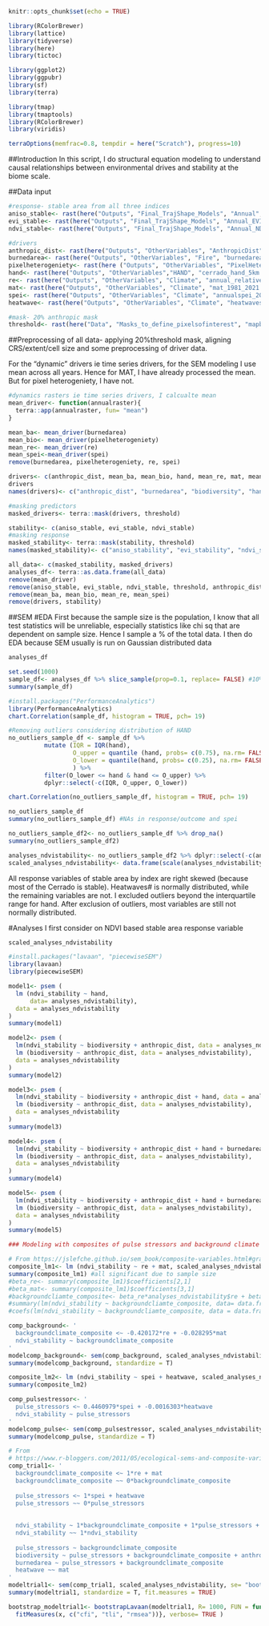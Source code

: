 ```r
knitr::opts_chunk$set(echo = TRUE)
```

```r
library(RColorBrewer)
library(lattice)
library(tidyverse)
library(here)
library(tictoc)

library(ggplot2)
library(ggpubr)
library(sf)
library(terra)

library(tmap)
library(tmaptools)
library(RColorBrewer)
library(viridis)

terraOptions(memfrac=0.8, tempdir = here("Scratch"), progress=10)
```

##Introduction
In this script, I do structural equation modeling to understand causal relationships between 
environmental drives and stability at the biome scale.

##Data input
```r
#response- stable area from all three indices
aniso_stable<- rast(here("Outputs", "Final_TrajShape_Models", "Annual", "agg_stability_am_11_trajresults.tif"))
evi_stable<- rast(here("Outputs", "Final_TrajShape_Models", "Annual_EVI", "agg_stability_masked_evi_11_trajresults.tif"))
ndvi_stable<- rast(here("Outputs", "Final_TrajShape_Models", "Annual_NDVI", "agg_stability_masked_ndvi_11_trajresults.tif"))

#drivers
anthropic_dist<- rast(here("Outputs", "OtherVariables", "AnthropicDist", "5km_meandist_20thresholdsanthropicpixel.tif"))
burnedarea<- rast(here("Outputs", "OtherVariables", "Fire", "burnedarea_5km_2002_2021.tif"))
pixelheterogeniety<- rast(here ("Outputs", "OtherVariables", "PixelHeterogeniety", "cerrado_diversity_2002_2021.tif"))
hand<- rast(here("Outputs", "OtherVariables","HAND", "cerrado_hand_5km.tif"))
re<- rast(here("Outputs", "OtherVariables", "Climate", "annual_relative_entropy_1981_2021.tif"))
mat<- rast(here("Outputs", "OtherVariables", "Climate", "mat_1981_2021.tif"))
spei<- rast(here("Outputs", "OtherVariables", "Climate", "annualspei_2002_2021.tif"))
heatwave<- rast(here("Outputs", "OtherVariables", "Climate", "heatwaves_2002_2021.tif"))

#mask- 20% anthropic mask
threshold<- rast(here("Data", "Masks_to_define_pixelsofinterest", "mapbiomas_anthropic_mask", "5km_thresholded_mapbiomas_mask_20.tif"))
```

##Preprocessing of all data- applying 20%threshold mask, aligning CRS/extent/cell size
and some preprocessing of driver data.

For the "dynamic" drivers ie time series drivers, for the SEM modeling I use mean across all years.
Hence for MAT, I have already processed the mean. But for pixel heterogeniety, I have not. 
```r
#dynamics rasters ie time series drivers, I calcualte mean
mean_driver<- function(annualraster){
  terra::app(annualraster, fun= "mean")
}

mean_ba<- mean_driver(burnedarea)
mean_bio<- mean_driver(pixelheterogeniety)
mean_re<- mean_driver(re)
mean_spei<-mean_driver(spei)
remove(burnedarea, pixelheterogeniety, re, spei)

drivers<- c(anthropic_dist, mean_ba, mean_bio, hand, mean_re, mat, mean_spei, heatwave)
drivers
names(drivers)<- c("anthropic_dist", "burnedarea", "biodiversity", "hand", "re", "mat", "spei", "heatwave")

#masking predictors
masked_drivers<- terra::mask(drivers, threshold)

stability<- c(aniso_stable, evi_stable, ndvi_stable)
#masking response
masked_stability<- terra::mask(stability, threshold)
names(masked_stability)<- c("aniso_stability", "evi_stability", "ndvi_stability")

all_data<- c(masked_stability, masked_drivers)
analyses_df<- terra::as.data.frame(all_data)
remove(mean_driver)
remove(aniso_stable, evi_stable, ndvi_stable, threshold, anthropic_dist, burnedarea, pixelheterogeniety, hand, re, mat, spei, heatwave)
remove(mean_ba, mean_bio, mean_re, mean_spei)
remove(drivers, stability)
```


##SEM
#EDA
First because the sample size is the population, I know that all test statistics will
be unreliable, especially statistics like chi sq that are dependent on sample size. 
Hence I sample a % of the total data. I then do EDA because SEM usually
is run on Gaussian distributed data
```r
analyses_df

set.seed(1000)
sample_df<- analyses_df %>% slice_sample(prop=0.1, replace= FALSE) #10% randomly sampled
summary(sample_df)

#install.packages("PerformanceAnalytics")
library(PerformanceAnalytics)
chart.Correlation(sample_df, histogram = TRUE, pch= 19)

#Removing outliers considering distribution of HAND
no_outliers_sample_df <- sample_df %>% 
          mutate (IQR = IQR(hand),
                  O_upper = quantile (hand, probs= c(0.75), na.rm= FALSE)+ 1.5*IQR,
                  O_lower = quantile(hand, probs= c(0.25), na.rm= FALSE) - 1.5*IQR
                  ) %>% 
          filter(O_lower <= hand & hand <= O_upper) %>%
          dplyr::select(-c(IQR, O_upper, O_lower))

chart.Correlation(no_outliers_sample_df, histogram = TRUE, pch= 19)

no_outliers_sample_df
summary(no_outliers_sample_df) #NAs in response/outcome and spei

no_outliers_sample_df2<- no_outliers_sample_df %>% drop_na()
summary(no_outliers_sample_df2)

analyses_ndvistability<- no_outliers_sample_df2 %>% dplyr::select(-c(aniso_stability, evi_stability))
scaled_analyses_ndvistability<- data.frame(scale(analyses_ndvistability, center= TRUE, scale= TRUE)) #n = 1852
```
All response variables of stable area by index are right skewed (because most of the Cerrado is stable).
Heatwaves# is normally distributed, while the remaining variables are not. I excluded outliers beyond the 
interquartile range for hand. After exclusion of outliers, most variables are still not normally distributed. 

#Analyses
I first consider on NDVI based stable area response variable
```r
scaled_analyses_ndvistability

#install.packages("lavaan", "piecewiseSEM")
library(lavaan)
library(piecewiseSEM)

model1<- psem (
  lm (ndvi_stability ~ hand, 
      data= analyses_ndvistability),
  data = analyses_ndvistability
)
summary(model1)

model2<- psem (
  lm(ndvi_stability ~ biodiversity + anthropic_dist, data = analyses_ndvistability),
  lm (biodiversity ~ anthropic_dist, data = analyses_ndvistability),
  data = analyses_ndvistability
)
summary(model2)

model3<- psem (
  lm(ndvi_stability ~ biodiversity + anthropic_dist + hand, data = analyses_ndvistability),
  lm (biodiversity ~ anthropic_dist, data = analyses_ndvistability),
  data = analyses_ndvistability
)
summary(model3)

model4<- psem (
  lm(ndvi_stability ~ biodiversity + anthropic_dist + hand + burnedarea, data = analyses_ndvistability),
  lm (biodiversity ~ anthropic_dist, data = analyses_ndvistability),
  data = analyses_ndvistability
)
summary(model4)

model5<- psem (
  lm(ndvi_stability ~ biodiversity + anthropic_dist + hand + burnedarea , data = analyses_ndvistability),
  lm (biodiversity ~ anthropic_dist, data = analyses_ndvistability),
  data = analyses_ndvistability
)
summary(model5)

### Modeling with composites of pulse stressors and background climate

# From https://jslefche.github.io/sem_book/composite-variables.html#grace-keeley-revisited-a-worked-example
composite_lm1<- lm (ndvi_stability ~ re + mat, scaled_analyses_ndvistability)
summary(composite_lm1) #all significant due to sample size
#beta_re<- summary(composite_lm1)$coefficients[2,1]
#beta_mat<- summary(composite_lm1)$coefficients[3,1]
#backgroundcliamte_composite<- beta_re*analyses_ndvistability$re + beta_mat*analyses_ndvistability$mat
#summary(lm(ndvi_stability ~ backgroundcliamte_composite, data= data.frame(analyses_ndvistability, backgroundcliamte_composite)))
#coefs(lm(ndvi_stability ~ backgroundcliamte_composite, data = data.frame(analyses_ndvistability, backgroundcliamte_composite)))

comp_background<- '
  backgroundclimate_composite <~ -0.420172*re + -0.028295*mat
  ndvi_stability ~ backgroundclimate_composite
'
modelcomp_background<- sem(comp_background, scaled_analyses_ndvistability, fixed.x= F)
summary(modelcomp_background, standardize = T)

composite_lm2<- lm (ndvi_stability ~ spei + heatwave, scaled_analyses_ndvistability)
summary(composite_lm2)

comp_pulsestressor<- '
  pulse_stressors <~ 0.4460979*spei + -0.0016303*heatwave
  ndvi_stability ~ pulse_stressors
'
modelcomp_pulse<- sem(comp_pulsestressor, scaled_analyses_ndvistability, fixed.x= F)
summary(modelcomp_pulse, standardize = T)

# From
# https://www.r-bloggers.com/2011/05/ecological-sems-and-composite-variables-what-why-and-how/
comp_trial1<- '
  backgroundclimate_composite <~ 1*re + mat
  backgroundclimate_composite ~~ 0*backgroundclimate_composite
  
  pulse_stressors <~ 1*spei + heatwave
  pulse_stressors ~~ 0*pulse_stressors
  
 
  ndvi_stability ~ 1*backgroundclimate_composite + 1*pulse_stressors + hand + biodiversity + anthropic_dist + burnedarea
  ndvi_stability ~~ 1*ndvi_stability
  
  pulse_stressors ~ backgroundclimate_composite
  biodiversity ~ pulse_stressors + backgroundclimate_composite + anthropic_dist
  burnedarea ~ pulse_stressors + backgroundclimate_composite 
  heatwave ~~ mat
'
modeltrial1<- sem(comp_trial1, scaled_analyses_ndvistability, se= "boot", test = "Satorra.Bentler", bootstrap = 1000, fixed.x= F)
summary(modeltrial1, standardize = T, fit.measures = TRUE)

bootstrap_modeltrial1<- bootstrapLavaan(modeltrial1, R= 1000, FUN = function (x){
  fitMeasures(x, c("cfi", "tli", "rmsea"))}, verbose= TRUE )



```
